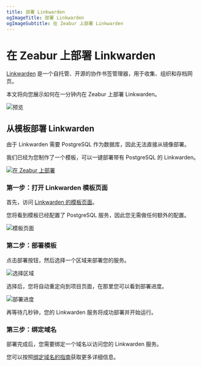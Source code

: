 ```yaml
---
title: 部署 Linkwarden
ogImageTitle: 部署 Linkwarden
ogImageSubtitle: 在 Zeabur 上部署 Linkwarden
---
```


# 在 Zeabur 上部署 Linkwarden

[Linkwarden](https://github.com/linkwarden/linkwarden) 是一个自托管、开源的协作书签管理器，用于收集、组织和存档网页。

本文将向您展示如何在一分钟内在 Zeabur 上部署 Linkwarden。

![预览](https://github.com/linkwarden/linkwarden/raw/main/assets/dashboard.png)

## 从模板部署 Linkwarden

由于 Linkwarden 需要 PostgreSQL 作为数据库，因此无法直接从镜像部署。

我们已经为您制作了一个模板，可以一键部署带有 PostgreSQL 的 Linkwarden。

[![在 Zeabur 上部署](https://zeabur.com/button.svg)](https://zeabur.com/templates/1E5ABT)

### 第一步：打开 Linkwarden 模板页面

首先，访问 [Linkwarden 的模板页面](https://zeabur.com/templates/1E5ABT)。

您将看到模板已经配置了 PostgreSQL 服务，因此您无需做任何额外的配置。

![模板页面](/marketplace/linkwarden/template.png)

### 第二步：部署模板

点击部署按钮，然后选择一个区域来部署您的服务。

![选择区域](/marketplace/linkwarden/region.png)

选择后，您将自动重定向到项目页面，在那里您可以看到部署进度。

![部署进度](/marketplace/linkwarden/deployment.png)

再等待几秒钟，您的 Linkwarden 服务将成功部署并开始运行。

### 第三步：绑定域名

部署完成后，您需要绑定一个域名以访问您的 Linkwarden 服务。

您可以按照[绑定域名的指南](../deploy/domain-binding)获取更多详细信息。